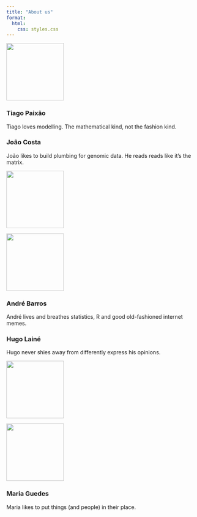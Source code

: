 ```yaml
---
title: "About us"
format:
  html:
    css: styles.css
---
```


:::{.grid}

<!-- Tiago -->
::: {.g-col-4}
![](assets/images/tiagopaixao_small.jpg){.author-image width=150px}
:::
::: {.g-col-8}
### Tiago Paixão
Tiago loves modelling. The mathematical kind, not the fashion kind.
:::

<!-- joao -->
::: {.g-col-8}
### João Costa
João likes to build plumbing for genomic data. He reads reads like it's the matrix.
:::
::: {.g-col-4}
![](assets/images/joaocosta_small.jpg){.author-image width=150px}
:::

<!-- andre -->
::: {.g-col-4}
![](assets/images/andrebarros_small.jpg){.author-image width=150px}
:::
::: {.g-col-8}
### André Barros
André lives and breathes statistics, R and good old-fashioned internet memes.
:::

<!-- hugo -->
::: {.g-col-8}
### Hugo Lainé
Hugo never shies away from differently express his opinions.
:::
::: {.g-col-4}
![](assets/images/hugolaine_small.jpg){.author-image width=150px}
:::

<!-- maria -->
::: {.g-col-4}
![](assets/images/mariaguedes_small.jpg){.author-image width=150px}
:::
::: {.g-col-8}
### Maria Guedes
Maria likes to put things (and people) in their place.
:::

:::